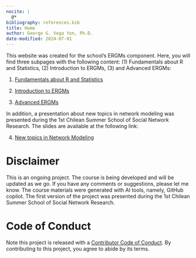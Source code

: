 ```yaml
---
nocite: |
  @*
bibliography: references.bib
title: Home
author: George G. Vega Yon, Ph.D.
date-modified: 2024-07-01
---
```


This website was created for the school's ERGMs component. Here, you will find three subpages with the following content: (1) Fundamentals about R and Statistics, (2) Introduction to ERGMs, (3) and Advanced ERGMs:

1. [Fundamentals about R and Statistics](/00-fundamentals)

2. [Introduction to ERGMs](/01-intro-to-ergms/)

3. [Advanced ERGMs](/02-advanced-ergms) 

In addition, a presentation about new topics in network modeling was presented during the 1st Chilean Summer School of Social Network Research. The slides are available at the following link:

4. [New topics in Network Modeling](/03-new-topics)


# Disclaimer

This is an ongoing project. The course is being developed and will be updated as we go. If you have any comments or suggestions, please let me know. The course materials were generated with AI tools, namely, GitHub copilot. The first version of the project was presented during the 1st Chilean Summer School of Social Network Research.

# Code of Conduct
  
Note this project is released with a [Contributor Code of Conduct](https://contributor-covenant.org/version/2/1/CODE_OF_CONDUCT.html). By contributing to this project, you agree to abide by its terms.